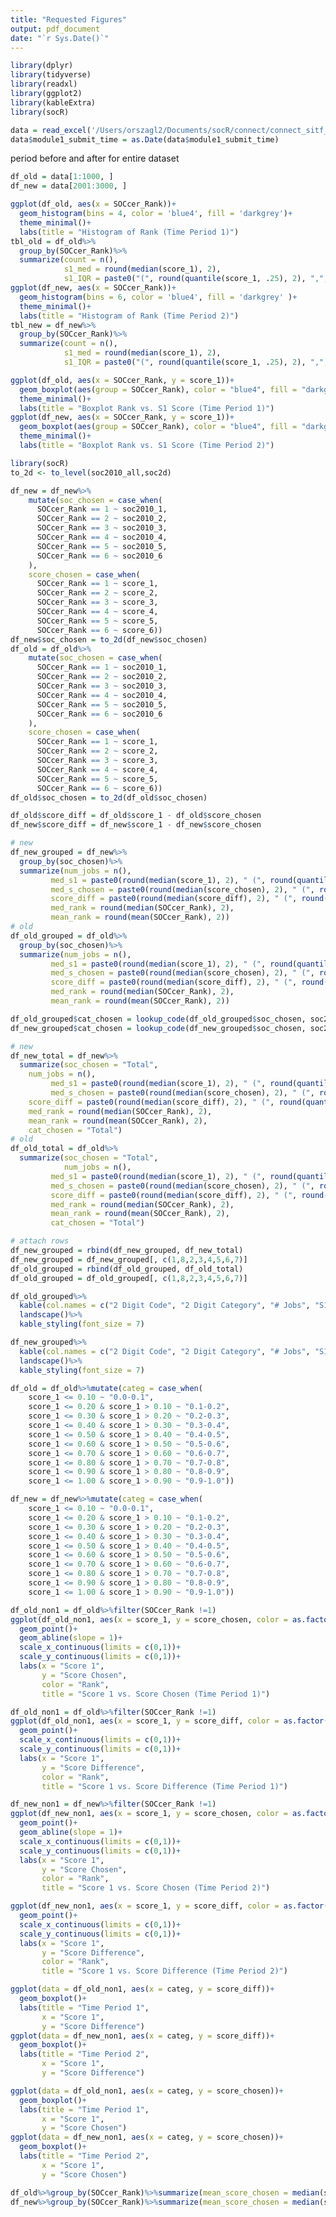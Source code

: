 ```yaml
---
title: "Requested Figures"
output: pdf_document
date: "`r Sys.Date()`"
---
```


```r
library(dplyr)
library(tidyverse)
library(readxl)
library(ggplot2)
library(kableExtra)
library(socR)
```

```r
data = read_excel('/Users/orszagl2/Documents/socR/connect/connect_sitf_results.xlsx')
data$module1_submit_time = as.Date(data$module1_submit_time)
```

period before and after for entire dataset 

```r
df_old = data[1:1000, ]
df_new = data[2001:3000, ]
```

```r
ggplot(df_old, aes(x = SOCcer_Rank))+
  geom_histogram(bins = 4, color = 'blue4', fill = 'darkgrey')+
  theme_minimal()+
  labs(title = "Histogram of Rank (Time Period 1)")
tbl_old = df_old%>%
  group_by(SOCcer_Rank)%>%
  summarize(count = n(), 
            s1_med = round(median(score_1), 2),
            s1_IQR = paste0("(", round(quantile(score_1, .25), 2), ",", round(quantile(score_1, .75), 2), ")"))
ggplot(df_new, aes(x = SOCcer_Rank))+
  geom_histogram(bins = 6, color = 'blue4', fill = 'darkgrey' )+
  theme_minimal()+
  labs(title = "Histogram of Rank (Time Period 2)")
tbl_new = df_new%>%
  group_by(SOCcer_Rank)%>%
  summarize(count = n(), 
            s1_med = round(median(score_1), 2),
            s1_IQR = paste0("(", round(quantile(score_1, .25), 2), ",", round(quantile(score_1, .75), 2), ")"))
```

```r
ggplot(df_old, aes(x = SOCcer_Rank, y = score_1))+
  geom_boxplot(aes(group = SOCcer_Rank), color = "blue4", fill = "darkgrey")+
  theme_minimal()+
  labs(title = "Boxplot Rank vs. S1 Score (Time Period 1)")
ggplot(df_new, aes(x = SOCcer_Rank, y = score_1))+
  geom_boxplot(aes(group = SOCcer_Rank), color = "blue4", fill = "darkgrey")+
  theme_minimal()+
  labs(title = "Boxplot Rank vs. S1 Score (Time Period 2)")
```
```r
library(socR)
to_2d <- to_level(soc2010_all,soc2d)
```


```r
df_new = df_new%>%
    mutate(soc_chosen = case_when(
      SOCcer_Rank == 1 ~ soc2010_1,
      SOCcer_Rank == 2 ~ soc2010_2,
      SOCcer_Rank == 3 ~ soc2010_3,
      SOCcer_Rank == 4 ~ soc2010_4,
      SOCcer_Rank == 5 ~ soc2010_5,
      SOCcer_Rank == 6 ~ soc2010_6
    ),
    score_chosen = case_when(
      SOCcer_Rank == 1 ~ score_1,
      SOCcer_Rank == 2 ~ score_2,
      SOCcer_Rank == 3 ~ score_3,
      SOCcer_Rank == 4 ~ score_4,
      SOCcer_Rank == 5 ~ score_5,
      SOCcer_Rank == 6 ~ score_6))
df_new$soc_chosen = to_2d(df_new$soc_chosen)
df_old = df_old%>%
    mutate(soc_chosen = case_when(
      SOCcer_Rank == 1 ~ soc2010_1,
      SOCcer_Rank == 2 ~ soc2010_2,
      SOCcer_Rank == 3 ~ soc2010_3,
      SOCcer_Rank == 4 ~ soc2010_4,
      SOCcer_Rank == 5 ~ soc2010_5,
      SOCcer_Rank == 6 ~ soc2010_6
    ),
    score_chosen = case_when(
      SOCcer_Rank == 1 ~ score_1,
      SOCcer_Rank == 2 ~ score_2,
      SOCcer_Rank == 3 ~ score_3,
      SOCcer_Rank == 4 ~ score_4,
      SOCcer_Rank == 5 ~ score_5,
      SOCcer_Rank == 6 ~ score_6))
df_old$soc_chosen = to_2d(df_old$soc_chosen)
```

```r
df_old$score_diff = df_old$score_1 - df_old$score_chosen
df_new$score_diff = df_new$score_1 - df_new$score_chosen
```

```r
# new 
df_new_grouped = df_new%>%
  group_by(soc_chosen)%>%
  summarize(num_jobs = n(),
         med_s1 = paste0(round(median(score_1), 2), " (", round(quantile(score_1, .25), 2), ", ", round(quantile(score_1, .75), 2), ")"),
         med_s_chosen = paste0(round(median(score_chosen), 2), " (", round(quantile(score_chosen, .25), 2), ", ", round(quantile(score_chosen, .75), 2), ")"),
         score_diff = paste0(round(median(score_diff), 2), " (", round(quantile(score_diff, .25), 2), ", ", round(quantile(score_diff, .75), 2), ")"),
         med_rank = round(median(SOCcer_Rank), 2),
         mean_rank = round(mean(SOCcer_Rank), 2))
# old
df_old_grouped = df_old%>%
  group_by(soc_chosen)%>%
  summarize(num_jobs = n(),
         med_s1 = paste0(round(median(score_1), 2), " (", round(quantile(score_1, .25), 2), ", ", round(quantile(score_1, .75), 2), ")"),
         med_s_chosen = paste0(round(median(score_chosen), 2), " (", round(quantile(score_chosen, .25), 2), ", ", round(quantile(score_chosen, .75), 2), ")"),
         score_diff = paste0(round(median(score_diff), 2), " (", round(quantile(score_diff, .25), 2), ", ", round(quantile(score_diff, .75), 2), ")"),
         med_rank = round(median(SOCcer_Rank), 2),
         mean_rank = round(mean(SOCcer_Rank), 2))
```

```r
df_old_grouped$cat_chosen = lookup_code(df_old_grouped$soc_chosen, soc2010_all)
df_new_grouped$cat_chosen = lookup_code(df_new_grouped$soc_chosen, soc2010_all)
```

```r
# new
df_new_total = df_new%>%
  summarize(soc_chosen = "Total",
    num_jobs = n(),
         med_s1 = paste0(round(median(score_1), 2), " (", round(quantile(score_1, .25), 2), ", ", round(quantile(score_1, .75), 2), ")"),
         med_s_chosen = paste0(round(median(score_chosen), 2), " (", round(quantile(score_chosen, .25), 2), ", ", round(quantile(score_chosen, .75), 2), ")"),
    score_diff = paste0(round(median(score_diff), 2), " (", round(quantile(score_diff, .25), 2), ", ", round(quantile(score_diff, .75), 2), ")"),
    med_rank = round(median(SOCcer_Rank), 2),
    mean_rank = round(mean(SOCcer_Rank), 2),
    cat_chosen = "Total")
# old 
df_old_total = df_old%>%
  summarize(soc_chosen = "Total",
            num_jobs = n(),
         med_s1 = paste0(round(median(score_1), 2), " (", round(quantile(score_1, .25), 2), ", ", round(quantile(score_1, .75), 2), ")"),
         med_s_chosen = paste0(round(median(score_chosen), 2), " (", round(quantile(score_chosen, .25), 2), ", ", round(quantile(score_chosen, .75), 2), ")"),
         score_diff = paste0(round(median(score_diff), 2), " (", round(quantile(score_diff, .25), 2), ", ", round(quantile(score_diff, .75), 2), ")"),
         med_rank = round(median(SOCcer_Rank), 2),
         mean_rank = round(mean(SOCcer_Rank), 2),
         cat_chosen = "Total")

# attach rows
df_new_grouped = rbind(df_new_grouped, df_new_total)
df_new_grouped = df_new_grouped[, c(1,8,2,3,4,5,6,7)]
df_old_grouped = rbind(df_old_grouped, df_old_total)
df_old_grouped = df_old_grouped[, c(1,8,2,3,4,5,6,7)]
```

\newpage
```r
df_old_grouped%>%
  kable(col.names = c("2 Digit Code", "2 Digit Category", "# Jobs", "S1 Median (IQR)", "S(Chosen) Median (IQR)", "S-Diff Median (IQR)", "Median Rank", "Mean Rank"), caption = "Time Period 1 2-Digit Soc Codes")%>%
  landscape()%>%
  kable_styling(font_size = 7)
```
\newpage
```r
df_new_grouped%>%
  kable(col.names = c("2 Digit Code", "2 Digit Category", "# Jobs", "S1 Median (IQR)", "S(Chosen) Median (IQR)", "S-Diff Median (IQR)", "Median Rank", "Mean Rank"), caption = "Time Period 2 2-Digit Soc Codes")%>%
  landscape()%>%
  kable_styling(font_size = 7)
```


```r
df_old = df_old%>%mutate(categ = case_when(
    score_1 <= 0.10 ~ "0.0-0.1",
    score_1 <= 0.20 & score_1 > 0.10 ~ "0.1-0.2",
    score_1 <= 0.30 & score_1 > 0.20 ~ "0.2-0.3",
    score_1 <= 0.40 & score_1 > 0.30 ~ "0.3-0.4",
    score_1 <= 0.50 & score_1 > 0.40 ~ "0.4-0.5",
    score_1 <= 0.60 & score_1 > 0.50 ~ "0.5-0.6",
    score_1 <= 0.70 & score_1 > 0.60 ~ "0.6-0.7",
    score_1 <= 0.80 & score_1 > 0.70 ~ "0.7-0.8",
    score_1 <= 0.90 & score_1 > 0.80 ~ "0.8-0.9",
    score_1 <= 1.00 & score_1 > 0.90 ~ "0.9-1.0"))

df_new = df_new%>%mutate(categ = case_when(
    score_1 <= 0.10 ~ "0.0-0.1",
    score_1 <= 0.20 & score_1 > 0.10 ~ "0.1-0.2",
    score_1 <= 0.30 & score_1 > 0.20 ~ "0.2-0.3",
    score_1 <= 0.40 & score_1 > 0.30 ~ "0.3-0.4",
    score_1 <= 0.50 & score_1 > 0.40 ~ "0.4-0.5",
    score_1 <= 0.60 & score_1 > 0.50 ~ "0.5-0.6",
    score_1 <= 0.70 & score_1 > 0.60 ~ "0.6-0.7",
    score_1 <= 0.80 & score_1 > 0.70 ~ "0.7-0.8",
    score_1 <= 0.90 & score_1 > 0.80 ~ "0.8-0.9",
    score_1 <= 1.00 & score_1 > 0.90 ~ "0.9-1.0"))
```

```r
df_old_non1 = df_old%>%filter(SOCcer_Rank !=1)
ggplot(df_old_non1, aes(x = score_1, y = score_chosen, color = as.factor(SOCcer_Rank)))+
  geom_point()+
  geom_abline(slope = 1)+
  scale_x_continuous(limits = c(0,1))+
  scale_y_continuous(limits = c(0,1))+
  labs(x = "Score 1",
       y = "Score Chosen",
       color = "Rank",
       title = "Score 1 vs. Score Chosen (Time Period 1)")
```
```r
df_old_non1 = df_old%>%filter(SOCcer_Rank !=1)
ggplot(df_old_non1, aes(x = score_1, y = score_diff, color = as.factor(SOCcer_Rank)))+
  geom_point()+
  scale_x_continuous(limits = c(0,1))+
  scale_y_continuous(limits = c(0,1))+
  labs(x = "Score 1",
       y = "Score Difference",
       color = "Rank",
       title = "Score 1 vs. Score Difference (Time Period 1)")
```

```r
df_new_non1 = df_new%>%filter(SOCcer_Rank !=1)
ggplot(df_new_non1, aes(x = score_1, y = score_chosen, color = as.factor(SOCcer_Rank)))+
  geom_point()+
  geom_abline(slope = 1)+
  scale_x_continuous(limits = c(0,1))+
  scale_y_continuous(limits = c(0,1))+
  labs(x = "Score 1",
       y = "Score Chosen",
       color = "Rank",
       title = "Score 1 vs. Score Chosen (Time Period 2)")
```

```r
ggplot(df_new_non1, aes(x = score_1, y = score_diff, color = as.factor(SOCcer_Rank)))+
  geom_point()+
  scale_x_continuous(limits = c(0,1))+
  scale_y_continuous(limits = c(0,1))+
  labs(x = "Score 1",
       y = "Score Difference",
       color = "Rank",
       title = "Score 1 vs. Score Difference (Time Period 2)")
```


```r
ggplot(data = df_old_non1, aes(x = categ, y = score_diff))+
  geom_boxplot()+
  labs(title = "Time Period 1",
       x = "Score 1",
       y = "Score Difference")
ggplot(data = df_new_non1, aes(x = categ, y = score_diff))+
  geom_boxplot()+
  labs(title = "Time Period 2",
       x = "Score 1",
       y = "Score Difference")
```

```r
ggplot(data = df_old_non1, aes(x = categ, y = score_chosen))+
  geom_boxplot()+
  labs(title = "Time Period 1",
       x = "Score 1",
       y = "Score Chosen")
ggplot(data = df_new_non1, aes(x = categ, y = score_chosen))+
  geom_boxplot()+
  labs(title = "Time Period 2",
       x = "Score 1",
       y = "Score Chosen")
```
```r
df_old%>%group_by(SOCcer_Rank)%>%summarize(mean_score_chosen = median(score_chosen), n = n())
df_new%>%group_by(SOCcer_Rank)%>%summarize(mean_score_chosen = median(score_chosen), n = n())
```
